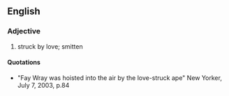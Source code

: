 ==English==

===Adjective===

# struck by love; smitten

====Quotations====

* "Fay Wray was hoisted into the air by the love-struck ape" New Yorker, July 7, 2003, p.84